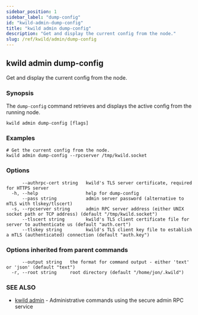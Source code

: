 ```yaml
---
sidebar_position: 1
sidebar_label: "dump-config"
id: "kwild-admin-dump-config"
title: "kwild admin dump-config"
description: "Get and display the current config from the node."
slug: /ref/kwild/admin/dump-config
---
```


## kwild admin dump-config

Get and display the current config from the node.

### Synopsis

The `dump-config` command retrieves and displays the active config from the running node.

```
kwild admin dump-config [flags]
```

### Examples

```
# Get the current config from the node.
kwild admin dump-config --rpcserver /tmp/kwild.socket
```

### Options

```
      --authrpc-cert string   kwild's TLS server certificate, required for HTTPS server
  -h, --help                  help for dump-config
      --pass string           admin server password (alternative to mTLS with tlskey/tlscert)
  -s, --rpcserver string      admin RPC server address (either UNIX socket path or TCP address) (default "/tmp/kwild.socket")
      --tlscert string        kwild's TLS client certificate file for server to authenticate us (default "auth.cert")
      --tlskey string         kwild's TLS client key file to establish a mTLS (authenticated) connection (default "auth.key")
```

### Options inherited from parent commands

```
      --output string   the format for command output - either 'text' or 'json' (default "text")
  -r, --root string     root directory (default "/home/jon/.kwild")
```

### SEE ALSO

* [kwild admin](/docs/ref/kwild/admin)	 - Administrative commands using the secure admin RPC service

